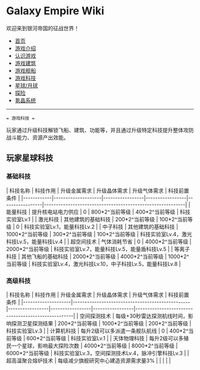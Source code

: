 = Galaxy Empire Wiki =
欢迎来到银河帝国的征战世界！

* [[/Users/Seuphoriak/vimwiki_html/index|首页]]
* [[游戏介绍]]
* [[认识游戏]]
* [[游戏建筑]]
* [[游戏舰船]]
* [[游戏科技]]
* [[星球/月球]]
* [[探险]]
* [[氪晶系统]]

-----------------------


 = 游戏科技 =
玩家通过升级科技解锁飞船、建筑、功能等，并且通过升级特定科技提升整体攻防战斗能力、资源产出效能。

== 玩家星球科技 ==

=== 基础科技 ===

| 科技名称   | 科技作用           | 升级金属需求    | 升级晶体需求    | 升级气体需求    | 科技前置条件                                              |
|------------|--------------------|-----------------|-----------------|-----------------|-----------------------------------------------------------|
| 能量科技   | 提升核电站电力供应 | 0               | 800*2^当前等级  | 400*2^当前等级  | 科技实验室Lv.1                                            |
| 激光科技   | 其他建筑的基础科技 | 200*2^当前等级  | 100*2^当前等级  | 0               | 科技实验室Lv.1，能量科技Lv.2                              |
| 中子科技   | 其他建筑的基础科技 | 1000*2^当前等级 | 300*2^当前等级  | 100*2^当前等级  | 科技实验室Lv.4，激光科技Lv.5，能量科技Lv.4                |
| 超空间技术 | 气体消耗节省       | 0               | 4000*2^当前等级 | 2000*2^当前等级 | 科技实验室Lv.7，能量科技Lv.5，能量盾科技Lv.5              |
| 等离子科技 | 其他飞船的基础科技 | 2000*2^当前等级 | 4000*2^当前等级 | 1000*2^当前等级 | 科技实验室Lv.4，激光科技Lv.10，中子科技Lv.5，能量科技Lv.8 |

=== 高级科技 ===

| 科技名称           | 科技作用                                        | 升级金属需求    | 升级晶体需求    | 升级气体需求    | 科技前置条件                                       |
|--------------------|-------------------------------------------------|-----------------|-----------------|-----------------|----------------------------------------------------|
| 空间探测技术       | 每级+30秒雷达探测航线时间，影响探测卫星探测结果 | 200*2^当前等级  | 1000*2^当前等级 | 200*2^当前等级  | 科技实验室Lv.3                                     |
| 计算机科技         | 每升2级可以多派遣一条舰队航线                   | 0               | 400*2^当前等级  | 600*2^当前等级  | 科技实验室Lv.1                                     |
| 天体物理科技       | 每升2级可以多殖民一个星球，影响最大探险次数     | 4000*2^当前等级 | 8000*2^当前等级 | 6000*2^当前等级 | 科技实验室Lv.3，空间探测技术Lv.4，脉冲引擎科技Lv.3 |
| 超高温聚合熔炉技术 | 每级减少旗舰研究中心建造资源需求量3%            |                 |                 |                 |                                                    |

